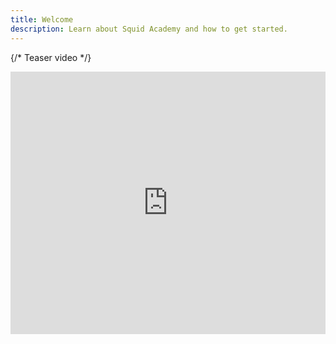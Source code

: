 ```yaml
---
title: Welcome
description: Learn about Squid Academy and how to get started.
---
```


{/* Teaser video */}
<iframe
  width="100%"
  height="420"
  src="https://www.youtube.com/embed/QsSGfzXF9sY"
  title="Intro to Squid Academy"
  frameBorder="0"
  allow="accelerometer; autoplay; clipboard-write; encrypted-media; gyroscope; picture-in-picture; web-share"
  allowFullScreen
/>

Squid Academy is a role-based learning and competition platform for schools, teams, and partners. Use the quick links below to jump into guides, policies, and FAQs.

## Start here

<Columns cols={2}>
  <Card title="Set up your organization" icon="building" href="/user-guides/org-admins">
    Add teachers & students, create classes, assign courses.
  </Card>
  <Card title="Teach a class" icon="chalkboard" href="/user-guides/teachers">
    Manage classes, unlock content, track progress, and grade.
  </Card>
  <Card title="Learn as a student" icon="graduation-cap" href="/user-guides/students">
    Find your classes, complete lessons, and check your scores.
  </Card>
  <Card title="Run a tournament" icon="trophy" href="/user-guides/tournament-admins">
    Set rules, brackets, schedules; verify results & resolve disputes.
  </Card>
</Columns>

## Policies & help

<Columns cols={2}>
  <Card title="Privacy" icon="shield" href="/platform/privacy-policy">
    What we collect, why, and your choices.
  </Card>
  <Card title="Terms" icon="file-contract" href="/platform/terms-and-conditions">
    The rules for using our platform.
  </Card>
  <Card title="Security" icon="lock" href="/platform/security-incident-response">
    Our security practices and incident response.
  </Card>
  <Card title="Privacy request" icon="file-pen" href="/platform/privacy-request-form">
    Submit an access, deletion, correction, or export request.
  </Card>
</Columns>